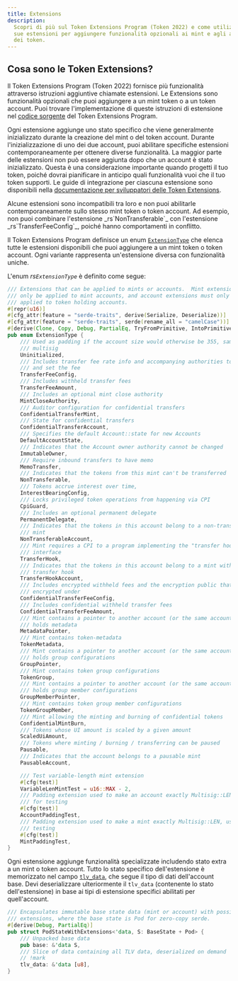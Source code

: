 ```yaml
---
title: Extensions
description:
  Scopri di più sul Token Extensions Program (Token 2022) e come utilizzare le
  sue estensioni per aggiungere funzionalità opzionali ai mint e agli account
  dei token.
---
```


## Cosa sono le Token Extensions?

Il Token Extensions Program (Token 2022) fornisce più funzionalità attraverso
istruzioni aggiuntive chiamate estensioni. Le Extensions sono funzionalità
opzionali che puoi aggiungere a un mint token o a un token account. Puoi trovare
l'implementazione di queste istruzioni di estensione nel
[codice sorgente](https://github.com/solana-program/token-2022/tree/main/program/src/extension)
del Token Extensions Program.

Ogni estensione aggiunge uno stato specifico che viene generalmente
inizializzato durante la creazione del mint o del token account. Durante
l'inizializzazione di uno dei due account, puoi abilitare specifiche estensioni
contemporaneamente per ottenere diverse funzionalità. La maggior parte delle
estensioni non può essere aggiunta dopo che un account è stato inizializzato.
Questa è una considerazione importante quando progetti il tuo token, poiché
dovrai pianificare in anticipo quali funzionalità vuoi che il tuo token
supporti. Le guide di integrazione per ciascuna estensione sono disponibili
nella
[documentazione per sviluppatori delle Token Extensions](/developers/guides/token-extensions/getting-started).

<Callout type="info">
  Alcune estensioni sono incompatibili tra loro e non puoi abilitarle
  contemporaneamente sullo stesso mint token o token account. Ad esempio, non
  puoi combinare l'estensione _rs`NonTransferable`_ con l'estensione
  _rs`TransferFeeConfig`_, poiché hanno comportamenti in conflitto.
</Callout>

Il Token Extensions Program definisce un enum
[`ExtensionType`](https://github.com/solana-program/token-2022/blob/efd0c957fefbd79882d77df5fb2dac88c001249c/program/src/extension/mod.rs#L1059)
che elenca tutte le estensioni disponibili che puoi aggiungere a un mint token o
token account. Ogni variante rappresenta un'estensione diversa con funzionalità
uniche.

L'enum _rs`ExtensionType`_ è definito come segue:

```rust title="Token Extensions"
/// Extensions that can be applied to mints or accounts.  Mint extensions must
/// only be applied to mint accounts, and account extensions must only be
/// applied to token holding accounts.
#[repr(u16)]
#[cfg_attr(feature = "serde-traits", derive(Serialize, Deserialize))]
#[cfg_attr(feature = "serde-traits", serde(rename_all = "camelCase"))]
#[derive(Clone, Copy, Debug, PartialEq, TryFromPrimitive, IntoPrimitive)]
pub enum ExtensionType {
    /// Used as padding if the account size would otherwise be 355, same as a
    /// multisig
    Uninitialized,
    /// Includes transfer fee rate info and accompanying authorities to withdraw
    /// and set the fee
    TransferFeeConfig,
    /// Includes withheld transfer fees
    TransferFeeAmount,
    /// Includes an optional mint close authority
    MintCloseAuthority,
    /// Auditor configuration for confidential transfers
    ConfidentialTransferMint,
    /// State for confidential transfers
    ConfidentialTransferAccount,
    /// Specifies the default Account::state for new Accounts
    DefaultAccountState,
    /// Indicates that the Account owner authority cannot be changed
    ImmutableOwner,
    /// Require inbound transfers to have memo
    MemoTransfer,
    /// Indicates that the tokens from this mint can't be transferred
    NonTransferable,
    /// Tokens accrue interest over time,
    InterestBearingConfig,
    /// Locks privileged token operations from happening via CPI
    CpiGuard,
    /// Includes an optional permanent delegate
    PermanentDelegate,
    /// Indicates that the tokens in this account belong to a non-transferable
    /// mint
    NonTransferableAccount,
    /// Mint requires a CPI to a program implementing the "transfer hook"
    /// interface
    TransferHook,
    /// Indicates that the tokens in this account belong to a mint with a
    /// transfer hook
    TransferHookAccount,
    /// Includes encrypted withheld fees and the encryption public that they are
    /// encrypted under
    ConfidentialTransferFeeConfig,
    /// Includes confidential withheld transfer fees
    ConfidentialTransferFeeAmount,
    /// Mint contains a pointer to another account (or the same account) that
    /// holds metadata
    MetadataPointer,
    /// Mint contains token-metadata
    TokenMetadata,
    /// Mint contains a pointer to another account (or the same account) that
    /// holds group configurations
    GroupPointer,
    /// Mint contains token group configurations
    TokenGroup,
    /// Mint contains a pointer to another account (or the same account) that
    /// holds group member configurations
    GroupMemberPointer,
    /// Mint contains token group member configurations
    TokenGroupMember,
    /// Mint allowing the minting and burning of confidential tokens
    ConfidentialMintBurn,
    /// Tokens whose UI amount is scaled by a given amount
    ScaledUiAmount,
    /// Tokens where minting / burning / transferring can be paused
    Pausable,
    /// Indicates that the account belongs to a pausable mint
    PausableAccount,

    /// Test variable-length mint extension
    #[cfg(test)]
    VariableLenMintTest = u16::MAX - 2,
    /// Padding extension used to make an account exactly Multisig::LEN, used
    /// for testing
    #[cfg(test)]
    AccountPaddingTest,
    /// Padding extension used to make a mint exactly Multisig::LEN, used for
    /// testing
    #[cfg(test)]
    MintPaddingTest,
}
```

Ogni estensione aggiunge funzionalità specializzate includendo stato extra a un
mint o token account. Tutto lo stato specifico dell'estensione è memorizzato nel
campo
[`tlv_data`](https://github.com/solana-program/token-2022/blob/efd0c957fefbd79882d77df5fb2dac88c001249c/program/src/extension/mod.rs#L546),
che segue il tipo di dati dell'account base. Devi deserializzare ulteriormente
il `tlv_data` (contenente lo stato dell'estensione) in base ai tipi di
estensione specifici abilitati per quell'account.

```rust title="Token Extensions"
/// Encapsulates immutable base state data (mint or account) with possible
/// extensions, where the base state is Pod for zero-copy serde.
#[derive(Debug, PartialEq)]
pub struct PodStateWithExtensions<'data, S: BaseState + Pod> {
    /// Unpacked base data
    pub base: &'data S,
    /// Slice of data containing all TLV data, deserialized on demand
    // !mark
    tlv_data: &'data [u8],
}
```
